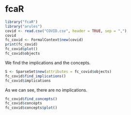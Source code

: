 # fcaR

```{r}
library("fcaR")
library("arules")
covid <- read.csv("COVID.csv", header = TRUE, sep = ",")
covid
fc_covid <- FormalContext$new(covid)
print(fc_covid)
fc_covid$plot()
fc_covid$objects
```

We find the implications and the concepts.

```{r, eval = FALSE}
S <- SparseSet$new(attributes = fc_covid$objects)
fc_covid$find_implications()
fc_covid$implications
```

As we can see, there are no implications.

```{r}
fc_covid$find_concepts()
fc_covid$concepts
fc_covid$concepts$plot()
```

